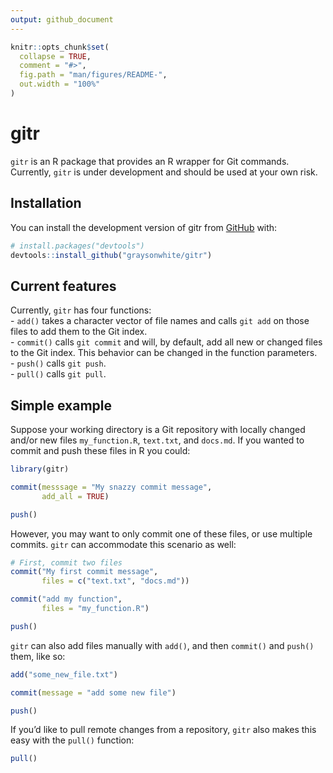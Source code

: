 ```yaml
---
output: github_document
---
```


```r
knitr::opts_chunk$set(
  collapse = TRUE,
  comment = "#>",
  fig.path = "man/figures/README-",
  out.width = "100%"
)
```

# gitr

<!-- badges: start -->
<!-- badges: end -->

`gitr` is an R package that provides an R wrapper for Git commands. Currently, `gitr` is under development and should be used at your own risk. 

## Installation

You can install the development version of gitr from [GitHub](https://github.com/) with:

``` r
# install.packages("devtools")
devtools::install_github("graysonwhite/gitr")
```

## Current features

Currently, `gitr` has four functions:    
    - `add()` takes a character vector of file names and calls `git add` on those files to add them to the Git index.    
    - `commit()` calls `git commit` and will, by default, add all new or changed files to the Git index. This behavior can be changed in the function parameters.      
    - `push()` calls `git push`.     
    - `pull()` calls `git pull`.
    
## Simple example

Suppose your working directory is a Git repository with locally changed and/or new files `my_function.R`, `text.txt`, and `docs.md`. If you wanted to commit and push these files in R you could:

```r
library(gitr)

commit(messsage = "My snazzy commit message",
       add_all = TRUE)

push()
```

However, you may want to only commit one of these files, or use multiple commits. `gitr` can accommodate this scenario as well: 

```r
# First, commit two files
commit("My first commit message",
       files = c("text.txt", "docs.md"))

commit("add my function",
       files = "my_function.R")

push()
```

`gitr` can also add files manually with `add()`, and then `commit()` and `push()` them, like so:
```r
add("some_new_file.txt")

commit(message = "add some new file")

push()
```

If you'd like to pull remote changes from a repository, `gitr` also makes this easy with the `pull()` function:
```r
pull()
```







